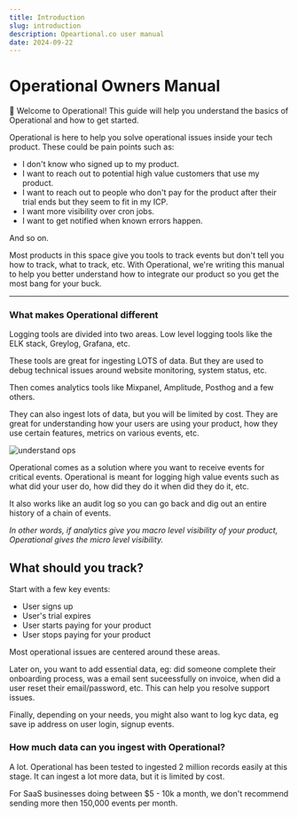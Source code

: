 ```yaml
---
title: Introduction
slug: introduction
description: Opeartional.co user manual
date: 2024-09-22
---
```




# Operational Owners Manual

👋 Welcome to Operational! This guide will help you understand the basics of Operational and how to get started.

Operational is here to help you solve operational issues inside your tech product.
These could be pain points such as:

- I don't know who signed up to my product.
- I want to reach out to potential high value customers that use my product.
- I want to reach out to people who don't pay for the product after their trial ends but they seem to fit in my ICP.
- I want more visibility over cron jobs.
- I want to get notified when known errors happen.

And so on.

Most products in this space give you tools to track events but don't tell you how to track, what to track, etc.
With Operational, we're writing this manual to help you better understand how to integrate our product so you get the most bang for your buck.

---

### What makes Operational different

Logging tools are divided into two areas. Low level logging tools like the ELK stack, Greylog, Grafana, etc.

These tools are great for ingesting LOTS of data. But they are used to debug technical issues around website monitoring, system status, etc.

Then comes analytics tools like Mixpanel, Amplitude, Posthog and a few others.

They can also ingest lots of data, but you will be limited by cost. They are great for understanding how your users are using your product, how they use certain features, metrics on various events, etc.

![understand ops](/images/manual/introduction/understand-ops.png)

Operational comes as a solution where you want to receive events for critical events. Operational is meant for logging high value events such as what did your user do, how did they do it when did they do it, etc.

It also works like an audit log so you can go back and dig out an entire history of a chain of events.

*In other words, if analytics give you macro level visibility of your product, Operational gives the micro level visibility.*

## What should you track?

Start with a few key events:
- User signs up
- User's trial expires
- User starts paying for your product
- User stops paying for your product

Most operational issues are centered around these areas.

Later on, you want to add essential data, eg: did someone complete their onboarding process, was a email sent suceessfully on invoice, when did a user reset their email/password, etc.
This can help you resolve support issues.

Finally, depending on your needs, you might also want to log kyc data, eg save ip address on user login, signup events.

### How much data can you ingest with Operational?

A lot. Operational has been tested to ingested 2 million records easily at this stage. It can ingest a lot more data, but it is limited by cost.

For SaaS businesses doing between $5 - 10k a month, we don't recommend sending more then 150,000 events per month.